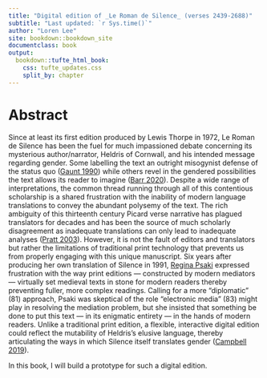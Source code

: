 ```yaml
---
title: "Digital edition of _Le Roman de Silence_ (verses 2439-2688)"
subtitle: "Last updated: `r Sys.time()`"
author: "Loren Lee"
site: bookdown::bookdown_site
documentclass: book
output:
  bookdown::tufte_html_book: 
    css: tufte_updates.css
    split_by: chapter
---
```


# Abstract {-}

Since at least its first edition produced by Lewis Thorpe in 1972, Le Roman de Silence has been the fuel for much impassioned debate concerning its mysterious author/narrator, Heldris of Cornwall, and his intended message regarding gender. Some labelling the text an outright misogynist defense of the status quo ([Gaunt 1990](https://www.jstor.org/stable/43151718)) while others revel in the gendered possibilities the text allows its reader to imagine ([Barr 2020](http://doi.org/10.1353/art.2020.0000)). Despite a wide range of interpretations, the common thread running through all of this contentious scholarship is a shared frustration with the inability of modern language translations to convey the abundant polysemy of the text. The rich ambiguity of this thirteenth century Picard verse narrative has plagued translators for decades and has been the source of much scholarly disagreement as inadequate translations can only lead to inadequate analyses ([Pratt 2003](https://www.cambridge.org/core/books/abs/arthurian-literature-xix/humour-in-the-roman-de-silence/02FD0AF72178656EF472359574263262)). However, it is not the fault of editors and translators but rather the limitations of traditional print technology that prevents us from properly engaging with this unique manuscript. Six years after producing her own translation of Silence in 1991, [Regina Psaki](https://www.jstor.org/stable/27869256) expressed frustration with the way print editions — constructed by modern mediators — virtually set medieval texts in stone for modern readers thereby preventing fuller, more complex readings. Calling for a more “diplomatic” (81) approach, Psaki was skeptical of the role “electronic media” (83) might play in resolving the mediation problem, but she insisted that something be done to put this text — in its enigmatic entirety — in the hands of modern readers. Unlike a traditional print edition, a flexible, interactive digital edition could reflect the mutability of Heldris’s elusive language, thereby articulating the ways in which Silence itself translates gender ([Campbell 2019](https://doi.org/10.1215/10829636-7506510)).

In this book, I will build a prototype for such a digital edition.


